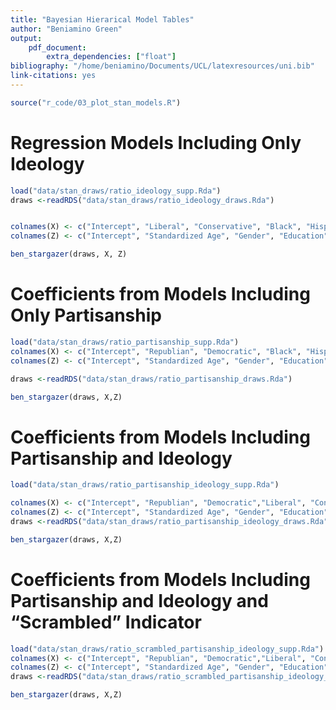 ```yaml
---
title: "Bayesian Hierarical Model Tables"
author: "Beniamino Green"
output:
    pdf_document:
        extra_dependencies: ["float"]
bibliography: "/home/beniamino/Documents/UCL/latexresources/uni.bib"
link-citations: yes
---
```


```r
source("r_code/03_plot_stan_models.R")
```

# Regression Models Including Only Ideology

```r
load("data/stan_draws/ratio_ideology_supp.Rda")
draws <-readRDS("data/stan_draws/ratio_ideology_draws.Rda")


colnames(X) <- c("Intercept", "Liberal", "Conservative", "Black", "Hispanic", "Asian", "Midwest", "South", "West", "Education","Income", "Female" , "Jewish", "Muslim", "Atheist")
colnames(Z) <- c("Intercept", "Standardized Age", "Gender", "Education", "Hispanic", "Midwest", "South","West", "Black","Asian", "Female", "Liberal", "Consertative")

ben_stargazer(draws, X, Z)
```

# Coefficients from Models Including Only Partisanship
```r
load("data/stan_draws/ratio_partisanship_supp.Rda")
colnames(X) <- c("Intercept", "Republian", "Democratic", "Black", "Hispanic", "Asian", "Midwest", "South", "West", "Education","Income", "Female" , "Jewish", "Muslim", "Atheist")
colnames(Z) <- c("Intercept", "Standardized Age", "Gender", "Education", "Hispanic", "Midwest", "South","West", "Black","Asian", "Female", "Democratic", "Republican", "Other Party")

draws <-readRDS("data/stan_draws/ratio_partisanship_draws.Rda")

ben_stargazer(draws, X,Z)
```

# Coefficients from Models Including Partisanship and Ideology

```r
load("data/stan_draws/ratio_partisanship_ideology_supp.Rda")

colnames(X) <- c("Intercept", "Republian", "Democratic","Liberal", "Conservative","Black", "Hispanic", "Asian", "Midwest", "South", "West", "Education","Income", "Female" , "Jewish", "Muslim", "Atheist")
colnames(Z) <- c("Intercept", "Standardized Age", "Gender", "Education", "Hispanic", "Midwest", "South","West", "Black","Asian", "Female", "Democratic", "Republican", "Other Party", "Liberal", "Conservative")
draws <-readRDS("data/stan_draws/ratio_partisanship_ideology_draws.Rda")

ben_stargazer(draws, X,Z)
```

# Coefficients from Models Including Partisanship and Ideology and "Scrambled" Indicator

```r
load("data/stan_draws/ratio_scrambled_partisanship_ideology_supp.Rda")
colnames(X) <- c("Intercept", "Republian", "Democratic","Liberal", "Conservative","Black", "Hispanic", "Asian", "Midwest", "South", "West", "Education","Income", "Female" , "Jewish", "Muslim", "Atheist", "Scrambled")
colnames(Z) <- c("Intercept", "Standardized Age", "Gender", "Education", "Hispanic", "Midwest", "South","West", "Black","Asian", "Female", "Democratic", "Republican", "Other Party", "Liberal", "Conservative", "Scrambled")
draws <-readRDS("data/stan_draws/ratio_scrambled_partisanship_ideology_draws.Rda")

ben_stargazer(draws, X,Z)
```



